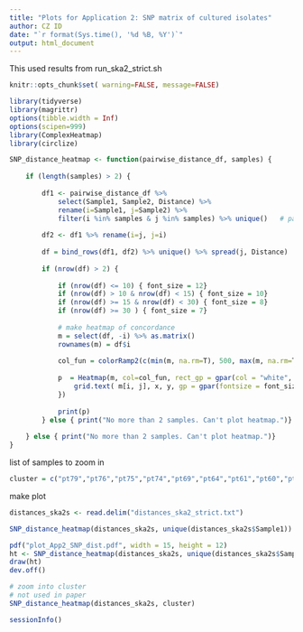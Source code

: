 ```yaml
---
title: "Plots for Application 2: SNP matrix of cultured isolates"
author: CZ ID
date: "`r format(Sys.time(), '%d %B, %Y')`"
output: html_document
---
```


This used results from run_ska2_strict.sh


```r
knitr::opts_chunk$set( warning=FALSE, message=FALSE)
```


```r
library(tidyverse)
library(magrittr)
options(tibble.width = Inf)
options(scipen=999)
library(ComplexHeatmap)
library(circlize)
```


```r
SNP_distance_heatmap <- function(pairwise_distance_df, samples) {
    
    if (length(samples) > 2) {
        
        df1 <- pairwise_distance_df %>% 
            select(Sample1, Sample2, Distance) %>% 
            rename(i=Sample1, j=Sample2) %>% 
            filter(i %in% samples & j %in% samples) %>% unique()   # pairwise_distance_df has strainA strainB and their concordance
        
        df2 <- df1 %>% rename(i=j, j=i)
        
        df = bind_rows(df1, df2) %>% unique() %>% spread(j, Distance) 
        
        if (nrow(df) > 2) {   
            
            if (nrow(df) <= 10) { font_size = 12}
            if (nrow(df) > 10 & nrow(df) < 15) { font_size = 10}
            if (nrow(df) >= 15 & nrow(df) < 30) { font_size = 8}
            if (nrow(df) >= 30 ) { font_size = 7}
            
            # make heatmap of concordance
            m = select(df, -i) %>% as.matrix()
            rownames(m) = df$i
            
            col_fun = colorRamp2(c(min(m, na.rm=T), 500, max(m, na.rm=T)), c("gold", "indianred1", "royalblue1"))
            
            p  = Heatmap(m, col=col_fun, rect_gp = gpar(col = "white", lwd = 2), cell_fun = function(j, i, x, y, width, height, fill) {
                grid.text( m[i, j], x, y, gp = gpar(fontsize = font_size)) 
            })
            
            print(p)
        } else { print("No more than 2 samples. Can't plot heatmap.")}
        
    } else { print("No more than 2 samples. Can't plot heatmap.")}
}


```




list of samples to zoom in
```r
cluster = c("pt79","pt76","pt75","pt74","pt69","pt64","pt61","pt60","pt59")

```


make plot
```r
distances_ska2s <- read.delim("distances_ska2_strict.txt") 

SNP_distance_heatmap(distances_ska2s, unique(distances_ska2s$Sample1))

pdf("plot_App2_SNP_dist.pdf", width = 15, height = 12)
ht <- SNP_distance_heatmap(distances_ska2s, unique(distances_ska2s$Sample1))
draw(ht)
dev.off()
```

```r
# zoom into cluster
# not used in paper
SNP_distance_heatmap(distances_ska2s, cluster)
```



```r
sessionInfo()
```